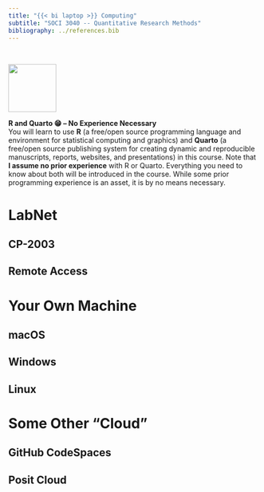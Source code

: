 ```yaml
---
title: "{{< bi laptop >}} Computing"
subtitle: "SOCI 3040 -- Quantitative Research Methods"
bibliography: ../references.bib
---
```


<br>

![](../media/R.png){width=1in}<br>

**R and Quarto 😁 -- No Experience Necessary**
<br>
You will learn to use **R** (a free/open source programming language and environment for statistical computing and graphics) and **Quarto** (a free/open source publishing system for creating dynamic and reproducible manuscripts, reports, websites, and presentations) in this course. Note that **I assume no prior experience** with R or Quarto. Everything you need to know about both will be introduced in the course. While some prior programming experience is an asset, it is by no means necessary.

# LabNet

## CP-2003

## Remote Access

# Your Own Machine

## macOS

## Windows

## Linux

# Some Other "Cloud"

## GitHub CodeSpaces

## Posit Cloud

<!-- 
## Required Software

- R, RStudio
- Quarto
- Git

## Required Accounts

- GitHub
- Posit Cloud?

## Computers

- The CP-2003 Computer Lab
- Your own machine
- Cloud computing 
-->


<!-- 
- **TODO**: Update for GitHub Codespaces instead...

## Fully-charged Laptop or Tablet

You will need access to a fully-charged laptop (ideal) or tablet (a little less ideal) that you can take to class to work on lab assignments and complete your work. *If that is not possible, speak to me as soon as possible; we will work out a solution.*

## Required Software

::: {.callout-caution icon="false" appearance="simple"}
You do not have to pay for any of the software in this course, now or ever.
:::

You will learn to use **R** (a free/open source programming language and environment for statistical computing and graphics) and **Quarto** (a free/open source publishing system for creating dynamic and reproducible manuscripts, reports, websites, and presentations) in this course. Note that **I assume no prior experience** with R or Quarto. Everything you need to know about both will be introduced in the course. While some prior programming experience is an asset, it is by no means necessary.

Ideally, you'll be able to download and install 

- [R and RStudio](https://posit.co/download/rstudio-desktop/),
- [Quarto](https://quarto.org), and 
- [Git](https://git-scm.com) 

on a laptop that you bring to each class meeting. If that is not possible, you can do all of your course work in a browser, which would allow you to avoid having to install software, or make it possible to use a tablet instead of a laptop.

By default RStudio will generate HTML documents for your lab assignments and other work. It you want to be able to generate PDFs as well, you'll need to download and install LaTeX.

- [MacTeX](https://www.tug.org/mactex/mactex-download.html) (macOS)
- [MiKTeX](https://miktex.org/howto/install-miktex) (Windows)
- [TeX Live](https://www.tug.org/texlive/) (Linux)

## {{< fa brands github >}}&nbsp;&nbsp;&nbsp; Accounts and API Keys

You'll need to sign up for a free [GitHub](https://github.com) account. You'll also need to request free API Keys from a variety of websites and services throughout the course, all of which are listed in [Accounts & API Keys](computing.qmd). I will provide detailed instructions in class and in the lab assignment each time.

-->